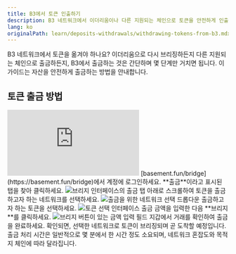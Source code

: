 ```yaml
---
title: B3에서 토큰 인출하기
description: B3 네트워크에서 이더리움이나 다른 지원되는 체인으로 토큰을 안전하게 인출하는 방법을 배우세요
lang: ko
originalPath: learn/deposits-withdrawals/withdrawing-tokens-from-b3.mdx
---
```

B3 네트워크에서 토큰을 옮겨야 하나요? 이더리움으로 다시 브리징하든지 다른 지원되는 체인으로 출금하든지, B3에서 출금하는 것은 간단하며 몇 단계만 거치면 됩니다. 이 가이드는 자산을 안전하게 출금하는 방법을 안내합니다.

## 토큰 출금 방법

<iframe
  className="w-full aspect-video rounded-xl"
  src="https://www.youtube.com/embed/AE_DhEVOmMI"
  title="B3에서 토큰 출금하는 방법"
  frameBorder="0"
  allow="accelerometer; autoplay; clipboard-write; encrypted-media; gyroscope; picture-in-picture"
  allowFullScreen
></iframe>

<Steps>
<Step title="브리지로 이동하기">
  [basement.fun/bridge](https://basement.fun/bridge)에서 계정에 로그인하세요.
</Step>

<Step title="출금 탭 선택">
  **출금**이라고 표시된 탭을 찾아 클릭하세요.
  
  <Frame>
    <img src="https://s3.amazonaws.com/helpscout.net/docs/assets/685306b72e0550277aa9250e/images/687e4730357cee4756b4cf06/file-VJ2PNGPlJ5.png" alt="브리지 인터페이스의 출금 탭" />
  </Frame>
</Step>

<Step title="목적지 네트워크 선택">
  아래로 스크롤하여 토큰을 출금하고자 하는 네트워크를 선택하세요.
  
  <Frame>
    <img src="https://s3.amazonaws.com/helpscout.net/docs/assets/685306b72e0550277aa9250e/images/687e4768a66e62177ed6d8f1/file-HybSHUyoMY.png" alt="출금을 위한 네트워크 선택 드롭다운" />
  </Frame>
</Step>

<Step title="토큰 선택">
  출금하고자 하는 토큰을 선택하세요.
  
  <Frame>
    <img src="https://s3.amazonaws.com/helpscout.net/docs/assets/685306b72e0550277aa9250e/images/687e482abb2dcf4c62e16a10/file-ulOP7Uh4gi.png" alt="토큰 선택 인터페이스" />
  </Frame>
</Step>

<Step title="금액 입력 및 브리지">
  출금 금액을 입력한 다음 **브리지**를 클릭하세요.
  
  <Frame>
    <img src="https://s3.amazonaws.com/helpscout.net/docs/assets/685306b72e0550277aa9250e/images/687dff266828a66bbecf0bff/file-35Fdwt0jZC.png" alt="브리지 버튼이 있는 금액 입력 필드" />
  </Frame>
</Step>

<Step title="거래 확인">
  지갑에서 거래를 확인하여 출금을 완료하세요.
  
  <Check>
    확인되면, 선택한 네트워크로 토큰이 브리징되며 곧 도착할 예정입니다.
  </Check>
</Step>
</Steps>

<Info>
출금 처리 시간은 일반적으로 몇 분에서 한 시간 정도 소요되며, 네트워크 혼잡도와 목적지 체인에 따라 달라집니다.
</Info>
